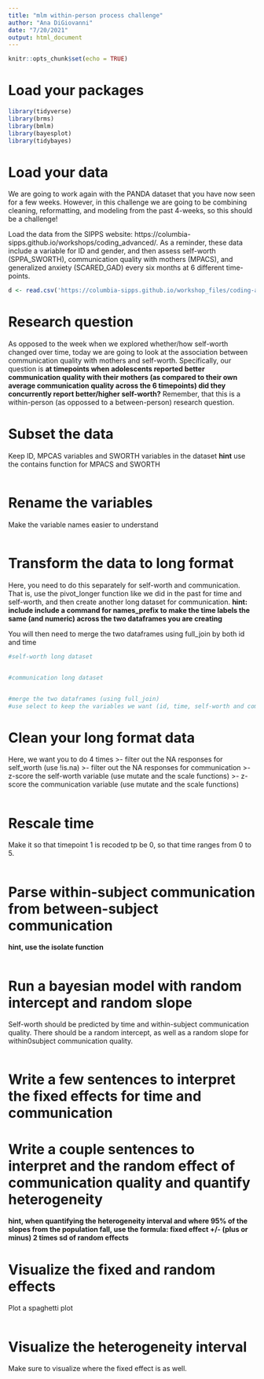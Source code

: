 ```yaml
---
title: "mlm within-person process challenge"
author: "Ana DiGiovanni"
date: "7/20/2021"
output: html_document
---
```


```r
knitr::opts_chunk$set(echo = TRUE)
```

# Load your packages 
```r
library(tidyverse)
library(brms)
library(bmlm)
library(bayesplot)
library(tidybayes)
```

# Load your data 

We are going to work again with the PANDA dataset that you have now seen for a few weeks. However, in this challenge we are going to be combining cleaning, reformatting, and modeling from the past 4-weeks, so this should be a challenge! 

Load the data from the SIPPS website: https://columbia-sipps.github.io/workshops/coding_advanced/. As a reminder, these data include a variable for ID and gender, and then assess self-worth (SPPA_SWORTH), communication quality with mothers (MPACS), and generalized anxiety (SCARED_GAD) every six months at 6 different time-points. 

```r
d <- read.csv('https://columbia-sipps.github.io/workshop_files/coding-adv-04/mlm-data-cleaning.csv')
```

# Research question 

As opposed to the week when we explored whether/how self-worth changed over time, today we are going to look at the association between communication quality with mothers and self-worth. Specifically, our question is **at timepoints when adolescents reported better communication quality with their mothers (as compared to their own average communication quality across the 6 timepoints) did they concurrently report better/higher self-worth?** Remember, that this is a within-person (as oppossed to a between-person) research question. 

# Subset the data

Keep ID, MPCAS variables and SWORTH variables in the dataset
**hint** use the contains function for MPACS and SWORTH
```r

```

# Rename the variables

Make the variable names easier to understand
```r

```

# Transform the data to long format

Here, you need to do this separately for self-worth and communication. That is, use the pivot_longer function like we did in the past for time and self-worth, and then create another long dataset for communication. **hint: include include a command for names_prefix to make the time labels the same (and numeric) across the two dataframes you are creating**

You will then need to merge the two dataframes using full_join by both id and time 
```r
#self-worth long dataset


#communication long dataset


#merge the two dataframes (using full_join)
#use select to keep the variables we want (id, time, self-worth and communication)

```

# Clean your long format data

Here, we want you to do 4 times 
>- filter out the NA responses for self_worth (use !is.na)
>- filter out the NA responses for communication 
>- z-score the self-worth variable (use mutate and the scale functions)
>- z-score the communication variable (use mutate and the scale functions)

```r

```

# Rescale time 

Make it so that timepoint 1 is recoded tp be 0, so that time ranges from 0 to 5. 
```r

```


# Parse within-subject communication from between-subject communication 

**hint, use the isolate function** 
```r

```

# Run a bayesian model with random intercept and random slope 

Self-worth should be predicted by time and within-subject communication quality. There should be a random intercept, as well as a random slope for within0subject communication quality. 
```r

```

# Write a few sentences to interpret the fixed effects for time and communication


# Write a couple sentences to interpret and the random effect of communication quality and quantify heterogeneity 
**hint, when quantifying the heterogeneity interval and where 95% of the slopes from the population fall, use the formula: fixed effect +/- (plus or minus) 2 times sd of random effects** 
 

# Visualize the fixed and random effects 
Plot a spaghetti plot 
```r

```


# Visualize the heterogeneity interval
Make sure to visualize where the fixed effect is as well. 

```r

```
